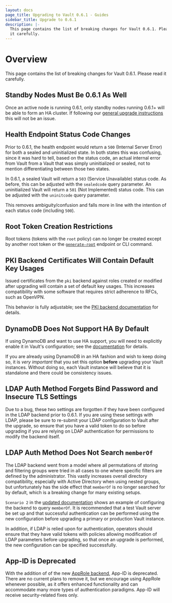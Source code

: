 ```yaml
---
layout: docs
page_title: Upgrading to Vault 0.6.1 - Guides
sidebar_title: Upgrade to 0.6.1
description: |-
  This page contains the list of breaking changes for Vault 0.6.1. Please read
  it carefully.
---
```


# Overview

This page contains the list of breaking changes for Vault 0.6.1. Please read it
carefully.

## Standby Nodes Must Be 0.6.1 As Well

Once an active node is running 0.6.1, only standby nodes running 0.6.1+ will be
able to form an HA cluster. If following our [general upgrade
instructions](/docs/upgrading) this will
not be an issue.

## Health Endpoint Status Code Changes

Prior to 0.6.1, the health endpoint would return a `500` (Internal Server
Error) for both a sealed and uninitialized state. In both states this was
confusing, since it was hard to tell, based on the status code, an actual
internal error from Vault from a Vault that was simply uninitialized or sealed,
not to mention differentiating between those two states.

In 0.6.1, a sealed Vault will return a `503` (Service Unavailable) status code.
As before, this can be adjusted with the `sealedcode` query parameter. An
uninitialized Vault will return a `501` (Not Implemented) status code. This can
be adjusted with the `uninitcode` query parameter.

This removes ambiguity/confusion and falls more in line with the intention of
each status code (including `500`).

## Root Token Creation Restrictions

Root tokens (tokens with the `root` policy) can no longer be created except by
another root token or the
[`generate-root`](/api/system/generate-root)
endpoint or CLI command.

## PKI Backend Certificates Will Contain Default Key Usages

Issued certificates from the `pki` backend against roles created or modified
after upgrading will contain a set of default key usages. This increases
compatibility with some software that requires strict adherence to RFCs, such
as OpenVPN.

This behavior is fully adjustable; see the [PKI backend
documentation](/docs/secrets/pki) for
details.

## DynamoDB Does Not Support HA By Default

If using DynamoDB and want to use HA support, you will need to explicitly
enable it in Vault's configuration; see the
[documentation](/docs/configuration#ha_storage)
for details.

If you are already using DynamoDB in an HA fashion and wish to keep doing so,
it is _very important_ that you set this option **before** upgrading your Vault
instances. Without doing so, each Vault instance will believe that it is
standalone and there could be consistency issues.

## LDAP Auth Method Forgets Bind Password and Insecure TLS Settings

Due to a bug, these two settings are forgotten if they have been configured in
the LDAP backend prior to 0.6.1. If you are using these settings with LDAP,
please be sure to re-submit your LDAP configuration to Vault after the upgrade,
so ensure that you have a valid token to do so before upgrading if you are
relying on LDAP authentication for permissions to modify the backend itself.

## LDAP Auth Method Does Not Search `memberOf`

The LDAP backend went from a model where all permutations of storing and
filtering groups were tried in all cases to one where specific filters are
defined by the administrator. This vastly increases overall directory
compatibility, especially with Active Directory when using nested groups, but
unfortunately has the side effect that `memberOf` is no longer searched for by
default, which is a breaking change for many existing setups.

`Scenario 2` in the [updated
documentation](/docs/auth/ldap) shows an
example of configuring the backend to query `memberOf`. It is recommended that
a test Vault server be set up and that successful authentication can be
performed using the new configuration before upgrading a primary or production
Vault instance.

In addition, if LDAP is relied upon for authentication, operators should ensure
that they have valid tokens with policies allowing modification of LDAP
parameters before upgrading, so that once an upgrade is performed, the new
configuration can be specified successfully.

## App-ID is Deprecated

With the addition of of the new [AppRole
backend](/docs/auth/approle), App-ID is
deprecated. There are no current plans to remove it, but we encourage using
AppRole whenever possible, as it offers enhanced functionality and can
accommodate many more types of authentication paradigms. App-ID will receive
security-related fixes only.
